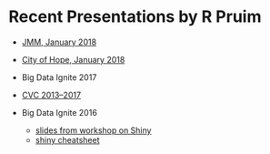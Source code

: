 # Recent Presentations by R Pruim

  * [JMM, January 2018](jmm-2018)
  
  * [City of Hope, January 2018](city-of-hope-2018)
 
  * Big Data Ignite 2017
  
  * [CVC 2013--2017](http://cvc.mosaic-web.org/)
  
  * Big Data Ignite 2016
 
    * [slides from workshop on Shiny](bigdataignite2016/shiny/04-Shiny.pdf)
    * [shiny cheatsheet](https://www.rstudio.com/wp-content/uploads/2015/02/shiny-cheatsheet.pdf)
    
  